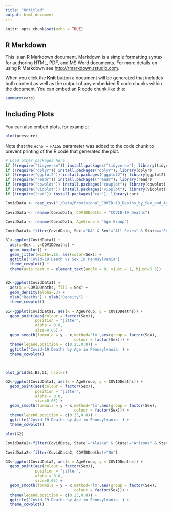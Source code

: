 ```yaml
---
title: "Untitled"
output: html_document
---
```


```r
knitr::opts_chunk$set(echo = TRUE)
```

## R Markdown

This is an R Markdown document. Markdown is a simple formatting syntax for authoring HTML, PDF, and MS Word documents. For more details on using R Markdown see <http://rmarkdown.rstudio.com>.

When you click the **Knit** button a document will be generated that includes both content as well as the output of any embedded R code chunks within the document. You can embed an R code chunk like this:

```r
summary(cars)
```

## Including Plots

You can also embed plots, for example:

```r
plot(pressure)
```

Note that the `echo = FALSE` parameter was added to the code chunk to prevent printing of the R code that generated the plot.


```r
# Load other packages here.
if (!require("tidyverse")) install.packages("tidyverse"); library(tidyverse)
if (!require("dplyr")) install.packages("dplyr"); library(dplyr)
if (!require("ggplot2")) install.packages("ggplot2"); library(ggplot2)
if (!require("readr")) install.packages("readr"); library(readr)
if (!require("cowplot")) install.packages("cowplot"); library(cowplot)
if (!require("vioplot")) install.packages("vioplot"); library(vioplot)
if (!require("car")) install.packages("car"); library(car)
```


```r
CovidData <- read_csv("./Data/Provisional_COVID-19_Deaths_by_Sex_and_Age.csv")
```

```r
CovidData <- rename(CovidData, COVIDDeaths = "COVID-19 Deaths")
```

```r
CovidData <- rename(CovidData, AgeGroup = "Age Group")
```



```r

CovidData1<-filter(CovidData, Sex!="NA" & Sex!="All Sexes" & State=="Pennsylvania")

B1<-ggplot(CovidData1) +
  aes(x=Sex , y=COVIDDeaths) +
  geom_boxplot() +
  geom_jitter(width=.15, aes(color=Sex)) +
  ggtitle("Covid-19 Death vs Sex In Pennsylvania")
  theme_cowplot() +
  theme(axis.text.x = element_text(angle = 0, vjust = 1, hjust=0.5))
  

B2<-ggplot(CovidData1) +
  aes(x = COVIDDeaths, fill = Sex) + 
  geom_density(alpha=.3) +
  xlab("Deaths") + ylab("Density") +
  theme_cowplot()

G1<-ggplot(CovidData1, aes(x = AgeGroup, y = COVIDDeaths)) +
  geom_point(aes(colour = factor(Sex)), 
             position = "jitter", 
             alpha = 0.8,
             size=0.05) +
  geom_smooth(formula = y ~ x,method='lm',aes(group = factor(Sex), 
                              colour = factor(Sex))) + 
  theme(legend.position = c(0.25,0.8)) + 
  ggtitle('Covid-19 Deaths by Age in Pennsylvania ') +
  theme_cowplot()


  
plot_grid(B1,B2,G1, ncol=2)
```

```r
G2<-ggplot(CovidData1, aes(x = AgeGroup, y = COVIDDeaths)) +
  geom_point(aes(colour = factor(Sex)), 
             position = "jitter", 
             alpha = 0.8,
             size=0.05) +
  geom_smooth(formula = y ~ x,method='lm',aes(group = factor(Sex), 
                              colour = factor(Sex))) + 
  theme(legend.position = c(0.25,0.8)) + 
  ggtitle('Covid-19 Deaths by Age in Pennsylvania ') +
  theme_cowplot()

plot(G2)
```


```r
CovidData2<-filter(CovidData, State!="Alaska" & State!="Arizona" & State!="Arkansas" & State!="California" & State!="Colorado" & State!="Hawaii" & State!="Idaho" & State !="Iowa" & State!="Kansas" & State!="Louisiana" & State!="Minnesota" & State!="Missouri" & State!="Montana" & State!="Nebraska" & State!="Nevada" & State!="New Mexico" & State!="North Dakota" & State!="Oklahoma" & State!="Oregon" & State!="South Dakota" & State!="Texas" & State!="Utah" & State!="Washington" & State!="Wyoming" & State!="United States")

CovidData2<-filter(CovidData2, COVIDDeaths!="NA")
```

```r
G3<-ggplot(CovidData2, aes(x = AgeGroup, y = COVIDDeaths)) +
  geom_point(aes(colour = factor(Sex)), 
             position = "jitter", 
             alpha = 0.8,
             size=0.05) +
  geom_smooth(formula = y ~ x,method='lm',aes(group = factor(Sex), 
                              colour = factor(Sex))) + 
  theme(legend.position = c(0.25,0.8)) + 
  ggtitle('Covid-19 Deaths by Age in Pennsylvania ') +
  theme_cowplot()
```


